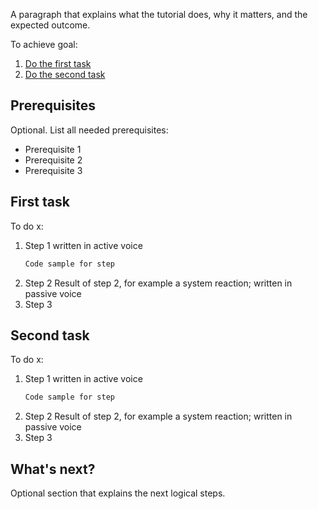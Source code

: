 <!--
title: Starts with an active verb, like "Create a widget" or "Delete a widget"
description: Short summary (will be displayed in search engines)
custom_edit_url: Edit URL of the source file
author: "Your Name"
author_title: "Your title at Khulnasoft"
author_img: "/img/authors/YourFace.jpg"
keywords: [keywords, describing, the main topics]
-->

A paragraph that explains what the tutorial does, why it matters, and the expected outcome.

To achieve goal:

1. [Do the first task](#first-task)
2. [Do the second task](#second-task)

## Prerequisites

<!-- If there is only one requirement, use a paragraph instead of a single bullet item. Bullets are social animals and only appear in groups of 2 or more :) -->

Optional. List all needed prerequisites:

- Prerequisite 1
- Prerequisite 2
- Prerequisite 3

## First task

To do x:

1. Step 1 written in active voice
   ```bash
   Code sample for step
   ```
2. Step 2
   Result of step 2, for example a system reaction; written in passive voice
3. Step 3

## Second task

To do x:

1. Step 1 written in active voice
   ```bash
   Code sample for step
   ```
2. Step 2
   Result of step 2, for example a system reaction; written in passive voice
3. Step 3

## What's next?

Optional section that explains the next logical steps.
